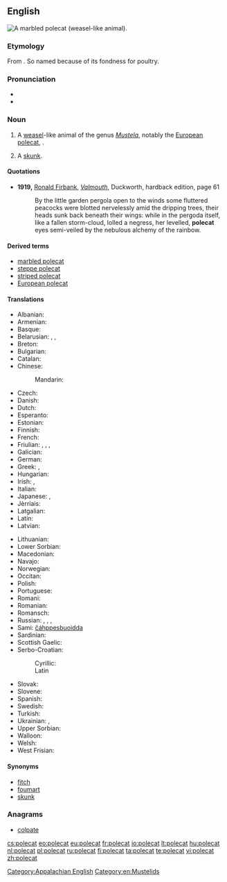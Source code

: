 ==English==
[[Image:Marbled polecat.jpg|thumb|right|A [[marbled polecat]] (weasel-like animal).]]
{{wikipedia}}

===Etymology===
From {{etyl|frm}} {{term|pole||hen|lang=frm}} {{compound||cat}}. So named because of its fondness for poultry.

===Pronunciation===
* {{IPA|/ˈpɑlkæt/}}
* {{IPA|/ˈpəʊlkæt/}}

===Noun===
{{en-noun}}

# A [[weasel]]-like animal of the genus ''[[Mustela]]'', notably the [[European polecat]], {{taxlink|Mustela putorius|species}}.
# {{US|dialect}} A [[skunk]].

====Quotations====
* '''1919,''' [[w:Ronald Firbank|Ronald Firbank]], ''[[w:Valmouth|Valmouth]]'', Duckworth, hardback edition, page 61
*: By the little garden pergola open to the winds some fluttered peacocks were blotted nervelessly amid the dripping trees, their heads sunk back beneath their wings: while in the pergoda itself, like a fallen storm-cloud, lolled a negress, her levelled, '''polecat''' eyes semi-veiled by the nebulous alchemy of the rainbow.

====Derived terms====
* [[marbled polecat]]
* [[steppe polecat]]
* [[striped polecat]]
* [[European polecat]]

====Translations====
{{trans-top|''Mustela putorius''}}
* Albanian: {{t-|sq|qelbësi}}
* Armenian: {{t-|hy|ժանտաքիս|tr=žantak'is}}
* Basque: {{t-|eu|ipurtats}}
* Belarusian: {{t-|be|тхор лясны|m|tr=txor ljasný}}, {{t-|be|тхор чорны|m|tr=txor čórny}}, {{t-|be|тхор|m|tr=txor|sc=Cyrl}}
* Breton: {{t-|br|pudask}}
* Bulgarian: {{t+|bg|прът|tr=prăt|f}}
* Catalan: {{t+|ca|turó}}
* Chinese:
*: Mandarin: {{t|cmn|艾虎|tr=àihǔ|sc=Hani}}
* Czech: {{t+|cs|tchoř|m}}
* Danish: {{t-|da|ilder}}
* Dutch: {{t+|nl|bunzing|m}}
* Esperanto: {{t-|eo|putoro}}
* Estonian: {{t-|et|tuhkur}}
* Finnish: {{t+|fi|hilleri}}
* French: {{t+|fr|putois|m}}
* Friulian: {{tø|fur|puçul}}, {{tø|fur|pufe}}, {{tø|fur|pudîs}}, {{tø|fur|spuç}}
* Galician: {{t+|gl|tourón}}
* German: {{t+|de|Iltis|m}}
* Greek: {{t-|el|οζοϊκτίς|tr=ozoïktís}}, {{t-|el|βρωμοκούναβο|tr=vromokoùnavo}}
* Hungarian: {{t+|hu|görény}}
* Irish: {{t-|ga|cat coille|m}}, {{t-|ga|toghán|m}}
* Italian: {{t-|it|puzzola|f}}
* Japanese: {{t-|ja|ケナガイタチ|tr=kenagaitachi|sc=Jpan}}, {{t-|ja|ヨーロッパケナガイタチ|tr=Yōroppa kenagaitachi|sc=Jpan}}
* Jèrriais: {{tø|roa-jer|putouais|m}}
* Latgalian: {{tø|ltg|saskys|m}}
* Latin: {{t-|la|mustella}}
* Latvian: {{t-|lv|sesks}}
{{trans-mid}}
* Lithuanian: {{t+|lt|šeškas}}
* Lower Sorbian: {{tø|dsb|twoŕ}}
* Macedonian: {{t-|mk|обичен твор|tr=običen tvor}}
* Navajo: {{tø|nv|tó wónaanídę́ę́ʼ dlǫ́ʼii}}
* Norwegian: {{t-|no|ilder}}
* Occitan: {{t-|oc|catpudre}}
* Polish: {{t+|pl|tchórz}}
* Portuguese: {{t-|pt|toirão}}
* Romani: {{tø|rom|mutsa-kandini|f}}
* Romanian: {{t-|ro|dihor}}
* Romansch: {{t-|rm|telpi}}
* Russian: {{t+|ru|хорёк|tr=xorjók|m}}, {{t+|ru|хорь|m|tr=xorʹ}}, {{t-|ru|хорь чёрный|m|tr=xorʹ čórnyj|sc=Cyrl}}, {{t-|ru|хорь лесной|m|tr=xorʹ lesnój|sc=Cyrl}}
* Sami: [[čáhppesbuoidda]]<!--sic, Sami is several languages-->
* Sardinian: {{t-|sc|pùtzola}}
* Scottish Gaelic: {{t-|gd|feòcallan}}
* Serbo-Croatian:
*: Cyrillic: {{t-|sh|твор|m|sc=Cyrl}}
*: Latin {{t-|sh|tvor|m|sc=Latn}}
* Slovak: {{t-|sk|tchor obyčajný}}
* Slovene: {{t+|sl|dihur|m}}
* Spanish: {{t-|es|turón|m}}
* Swedish: {{t+|sv|iller}}
* Turkish: {{t+|tr|kokarca}}
* Ukrainian: {{t-|uk|тхiр лiсовий|m|tr=txir lisovýj}}, {{t-|uk|тхiр чорний|m|tr=txir čórnyj}}
* Upper Sorbian: {{t-|hsb|tchór}}
* Walloon: {{t+|wa|vexhåd}}
* Welsh: {{t-|cy|ffwlbart}}
* West Frisian: {{t-|fy|murd}}
{{trans-bottom}}

{{trans-see|skunk}}

====Synonyms====
* [[fitch]]
* [[foumart]]
* [[skunk]] {{qualifier|US, regional}}

===Anagrams===
* [[colpate#English|colpate]]

[[Category:Appalachian English]]
[[Category:en:Mustelids]]

[[cs:polecat]]
[[eo:polecat]]
[[eu:polecat]]
[[fr:polecat]]
[[io:polecat]]
[[lt:polecat]]
[[hu:polecat]]
[[nl:polecat]]
[[pl:polecat]]
[[ru:polecat]]
[[fi:polecat]]
[[ta:polecat]]
[[te:polecat]]
[[vi:polecat]]
[[zh:polecat]]